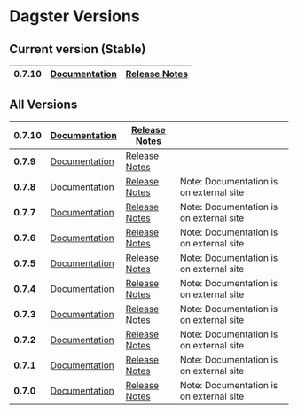 # Dagster Versions

## Current version (Stable)

| **0.7.10** | [Documentation](/docs/install) | [Release Notes](https://github.com/dagster-io/dagster/releases/tag/0.7.10) |
| ---------- | ------------------------------ | -------------------------------------------------------------------------- |


## All Versions

| **0.7.10** | [Documentation](/0.7.10/docs/install)                     | [Release Notes](https://github.com/dagster-io/dagster/releases/tag/0.7.10) |                                         |
| ---------- | --------------------------------------------------------- | -------------------------------------------------------------------------- | --------------------------------------- |
| **0.7.9**  | [Documentation](/0.7.9/docs/install)                      | [Release Notes](https://github.com/dagster-io/dagster/releases/tag/0.7.9)  |                                         |
| **0.7.8**  | [Documentation](https://dagster.readthedocs.io/en/0.7.8/) | [Release Notes](https://github.com/dagster-io/dagster/releases/tag/0.7.8)  | Note: Documentation is on external site |
| **0.7.7**  | [Documentation](https://dagster.readthedocs.io/en/0.7.7/) | [Release Notes](https://github.com/dagster-io/dagster/releases/tag/0.7.7)  | Note: Documentation is on external site |
| **0.7.6**  | [Documentation](https://dagster.readthedocs.io/en/0.7.6/) | [Release Notes](https://github.com/dagster-io/dagster/releases/tag/0.7.6)  | Note: Documentation is on external site |
| **0.7.5**  | [Documentation](https://dagster.readthedocs.io/en/0.7.4/) | [Release Notes](https://github.com/dagster-io/dagster/releases/tag/0.7.5)  | Note: Documentation is on external site |
| **0.7.4**  | [Documentation](https://dagster.readthedocs.io/en/0.7.4/) | [Release Notes](https://github.com/dagster-io/dagster/releases/tag/0.7.4)  | Note: Documentation is on external site |
| **0.7.3**  | [Documentation](https://dagster.readthedocs.io/en/0.7.3/) | [Release Notes](https://github.com/dagster-io/dagster/releases/tag/0.7.3)  | Note: Documentation is on external site |
| **0.7.2**  | [Documentation](https://dagster.readthedocs.io/en/0.7.2/) | [Release Notes](https://github.com/dagster-io/dagster/releases/tag/0.7.2)  | Note: Documentation is on external site |
| **0.7.1**  | [Documentation](https://dagster.readthedocs.io/en/0.7.1/) | [Release Notes](https://github.com/dagster-io/dagster/releases/tag/0.7.1)  | Note: Documentation is on external site |
| **0.7.0**  | [Documentation](https://dagster.readthedocs.io/en/0.7.0/) | [Release Notes](https://github.com/dagster-io/dagster/releases/tag/0.7.0)  | Note: Documentation is on external site |
